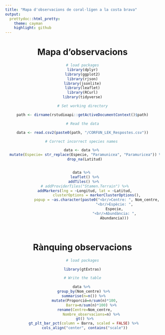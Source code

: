 ```yaml
---
title: "Mapa d'observacions de coral·lígen a la costa brava"
output: 
  prettydoc::html_pretty:
    theme: cayman
    highlight: github
---
```


<center> 

# Mapa d'observacions 



```r

# load packages
library(dplyr)
library(ggplot2)
library(rjson)
library(jsonlite)
library(leaflet)
library(RCurl)
library(tidyverse)

# Set working directory

path <- dirname(rstudioapi::getActiveDocumentContext()$path)

# Read the data

data <- read.csv2(paste0(path, "/CORFUN_LEK_Respostes.csv"))

# Correct incorrect species names 

data <- data %>% 
  mutate(Especie= str_replace(Especie, "Paramunicea", "Paramuricea")) %>% 
  drop_na(Latitud)


data %>% 
  leaflet() %>%
  addTiles() %>% 
  # addProviderTiles("Stamen.Terrain") %>%
  addMarkers(lng = ~Longitud, lat = ~Latitud,
             clusterOptions = markerClusterOptions(),
             popup = ~as.character(paste0("<br/>Centre: ", Nom_centre,
                             "<br/>Espècie: ",
                             Especie,
                             "<br/>Abundància: ",
                             Abundancia)))
```

<br> 


# Rànquing observacions


```r

# load packages

library(gtExtras)

# Write the table

data %>% 
  group_by(Nom_centre) %>% 
  summarise(n=n()) %>% 
  mutate(Proporció=n/sum(n)*100,
         Barra=n/sum(n)*100) %>% 
  rename(Centre=Nom_centre,
         Nombre_observacions=n) %>% 
  gt() %>%
 gt_plt_bar_pct(column = Barra, scaled = FALSE) %>%
  cols_align("center", contains("scale"))

```

</center>